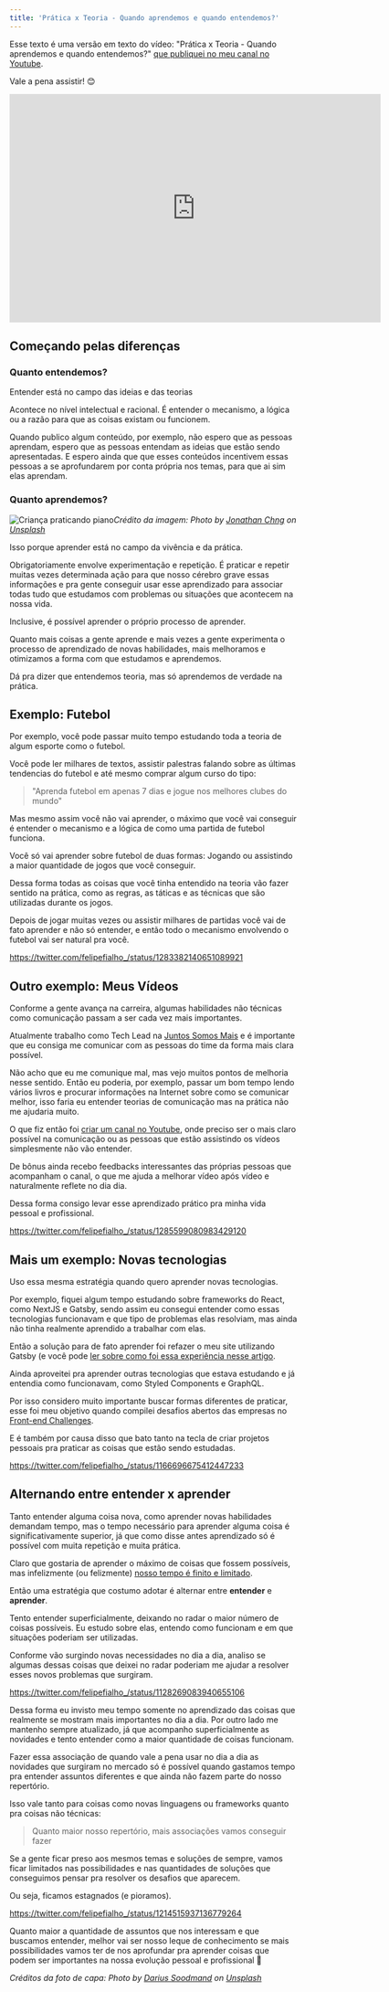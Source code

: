 ```yaml
---
title: 'Prática x Teoria - Quando aprendemos e quando entendemos?'
---
```


Esse texto é uma versão em texto do vídeo: "Prática x Teoria - Quando aprendemos
e quando entendemos?"
[que publiquei no meu canal no Youtube](https://youtube.com/FelipeFialhoDev).

Vale a pena assistir! 😊

<iframe width="650" height="400" src="https://www.youtube.com/embed/m5xzfqham94" frameborder="0" allow="accelerometer; autoplay; encrypted-media; gyroscope; picture-in-picture" allowfullscreen></iframe>

## Começando pelas diferenças

### Quanto entendemos?

Entender está no campo das ideias e das teorias

Acontece no nível intelectual e racional. É entender o mecanismo, a lógica ou a
razão para que as coisas existam ou funcionem.

Quando publico algum conteúdo, por exemplo, não espero que as pessoas aprendam,
espero que as pessoas entendam as ideias que estão sendo apresentadas. E espero
ainda que que esses conteúdos incentivem essas pessoas a se aprofundarem por
conta própria nos temas, para que ai sim elas aprendam.

### Quanto aprendemos?

![Criança praticando piano](assets/2020-10-28-practice.jpg)<em>Crédito da
imagem: <span>Photo by
<a href="https://unsplash.com/@jon_chng?utm_source=unsplash&amp;utm_medium=referral&amp;utm_content=creditCopyText">Jonathan
Chng</a> on
<a href="https://unsplash.com/s/photos/theory?utm_source=unsplash&amp;utm_medium=referral&amp;utm_content=creditCopyText">Unsplash</a></span></em>

Isso porque aprender está no campo da vivência e da prática.

Obrigatoriamente envolve experimentação e repetição. É praticar e repetir muitas
vezes determinada ação para que nosso cérebro grave essas informações e pra
gente conseguir usar esse aprendizado para associar todas tudo que estudamos com
problemas ou situações que acontecem na nossa vida.

Inclusive, é possível aprender o próprio processo de aprender.

Quanto mais coisas a gente aprende e mais vezes a gente experimenta o processo
de aprendizado de novas habilidades, mais melhoramos e otimizamos a forma com
que estudamos e aprendemos.

Dá pra dizer que entendemos teoria, mas só aprendemos de verdade na prática.

## Exemplo: Futebol

Por exemplo, você pode passar muito tempo estudando toda a teoria de algum
esporte como o futebol.

Você pode ler milhares de textos, assistir palestras falando sobre as últimas
tendencias do futebol e até mesmo comprar algum curso do tipo:

> "Aprenda futebol em apenas 7 dias e jogue nos melhores clubes do mundo"

Mas mesmo assim você não vai aprender, o máximo que você vai conseguir é
entender o mecanismo e a lógica de como uma partida de futebol funciona.

Você só vai aprender sobre futebol de duas formas: Jogando ou assistindo a maior
quantidade de jogos que você conseguir.

Dessa forma todas as coisas que você tinha entendido na teoria vão fazer sentido
na prática, como as regras, as táticas e as técnicas que são utilizadas durante
os jogos.

Depois de jogar muitas vezes ou assistir milhares de partidas você vai de fato
aprender e não só entender, e então todo o mecanismo envolvendo o futebol vai
ser natural pra você.

https://twitter.com/felipefialho_/status/1283382140651089921

## Outro exemplo: Meus Vídeos

Conforme a gente avança na carreira, algumas habilidades não técnicas como
comunicação passam a ser cada vez mais importantes.

Atualmente trabalho como Tech Lead na
[Juntos Somos Mais](https://www.linkedin.com/company/juntos-somos-mais/) e é
importante que eu consiga me comunicar com as pessoas do time da forma mais
clara possível.

Não acho que eu me comunique mal, mas vejo muitos pontos de melhoria nesse
sentido. Então eu poderia, por exemplo, passar um bom tempo lendo vários livros
e procurar informações na Internet sobre como se comunicar melhor, isso faria eu
entender teorias de comunicação mas na prática não me ajudaria muito.

O que fiz então foi
[criar um canal no Youtube](https://youtube.com/FelipeFialhoDev), onde preciso
ser o mais claro possível na comunicação ou as pessoas que estão assistindo os
vídeos simplesmente não vão entender.

De bônus ainda recebo feedbacks interessantes das próprias pessoas que
acompanham o canal, o que me ajuda a melhorar vídeo após vídeo e naturalmente
reflete no dia dia.

Dessa forma consigo levar esse aprendizado prático pra minha vida pessoal e
profissional.

https://twitter.com/felipefialho_/status/1285599080983429120

## Mais um exemplo: Novas tecnologias

Uso essa mesma estratégia quando quero aprender novas tecnologias.

Por exemplo, fiquei algum tempo estudando sobre frameworks do React, como NextJS
e Gatsby, sendo assim eu consegui entender como essas tecnologias funcionavam e
que tipo de problemas elas resolviam, mas ainda não tinha realmente aprendido a
trabalhar com elas.

Então a solução para de fato aprender foi refazer o meu site utilizando Gatsby
(e você pode
[ler sobre como foi essa experiência nesse artigo](/blog/como-foi-desenvolver-meu-novo-blog-usando-o-gatsbyjs/).

Ainda aproveitei pra aprender outras tecnologias que estava estudando e já
entendia como funcionavam, como Styled Components e GraphQL.

Por isso considero muito importante buscar formas diferentes de praticar, esse
foi meu objetivo quando compilei desafios abertos das empresas no
[Front-end Challenges](https://github.com/felipefialho/frontend-challenges).

E é também por causa disso que bato tanto na tecla de criar projetos pessoais
pra praticar as coisas que estão sendo estudadas.

https://twitter.com/felipefialho_/status/1166696675412447233

## Alternando entre entender x aprender

Tanto entender alguma coisa nova, como aprender novas habilidades demandam
tempo, mas o tempo necessário para aprender alguma coisa é significativamente
superior, já que como disse antes aprendizado só é possível com muita repetição
e muita prática.

Claro que gostaria de aprender o máximo de coisas que fossem possíveis, mas
infelizmente (ou felizmente)
[nosso tempo é finito e limitado](/blog/2015-09-28-uma-reflexao-sobre-salarios-valor-hora-e-qualidade-de-vida).

Então uma estratégia que costumo adotar é alternar entre **entender** e
**aprender**.

Tento entender superficialmente, deixando no radar o maior número de coisas
possíveis. Eu estudo sobre elas, entendo como funcionam e em que situações
poderiam ser utilizadas.

Conforme vão surgindo novas necessidades no dia a dia, analiso se algumas dessas
coisas que deixei no radar poderiam me ajudar a resolver esses novos problemas
que surgiram.

https://twitter.com/felipefialho_/status/1128269083940655106

Dessa forma eu invisto meu tempo somente no aprendizado das coisas que realmente
se mostram mais importantes no dia a dia. Por outro lado me mantenho sempre
atualizado, já que acompanho superficialmente as novidades e tento entender como
a maior quantidade de coisas funcionam.

Fazer essa associação de quando vale a pena usar no dia a dia as novidades que
surgiram no mercado só é possível quando gastamos tempo pra entender assuntos
diferentes e que ainda não fazem parte do nosso repertório.

Isso vale tanto para coisas como novas linguagens ou frameworks quanto pra
coisas não técnicas:

> Quanto maior nosso repertório, mais associações vamos conseguir fazer

Se a gente ficar preso aos mesmos temas e soluções de sempre, vamos ficar
limitados nas possibilidades e nas quantidades de soluções que conseguimos
pensar pra resolver os desafios que aparecem.

Ou seja, ficamos estagnados (e pioramos).

https://twitter.com/felipefialho_/status/1214515937136779264

Quanto maior a quantidade de assuntos que nos interessam e que buscamos
entender, melhor vai ser nosso leque de conhecimento se mais possibilidades
vamos ter de nos aprofundar pra aprender coisas que podem ser importantes na
nossa evolução pessoal e profissional 🚀

<em><span>Créditos da foto de capa: <span>Photo by
<a href="https://unsplash.com/@dsoodmand?utm_source=unsplash&amp;utm_medium=referral&amp;utm_content=creditCopyText">Darius
Soodmand</a> on
<a href="https://unsplash.com/s/photos/practice?utm_source=unsplash&amp;utm_medium=referral&amp;utm_content=creditCopyText">Unsplash</a></span></em>

